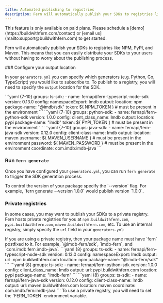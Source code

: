 ```yaml
---
title: Automated publishing to registries
description: Fern will automatically publish your SDKs to registries like NPM, PyPI, and Maven
---
```


<Warning title='Pro Feature'>
  This feature is only available on paid plans. Please schedule a [demo](https://buildwithfern.com/contact) 
  or [email us](mailto:support@buildwithfern.com) to get started. 
</Warning>

Fern will automatically publish your SDKs to registries like NPM, PyPI, and Maven. This means 
that you can easily distribute your SDKs to your users without having to worry 
about the publishing process.

<Steps>
  ### Configure your output location
  
  In your `generators.yml` you can specify which generators (e.g. Python, Go, TypeScript) you 
  would like to subscribe to. To publish to a registry, you will need to specify the `output` 
  location for the SDK. 

  <CodeBlocks>
    <CodeBlock title="TypeScript">
    ```yaml {7-10}
      groups: 
        ts-sdk: 
          - name: fernapi/fern-typescript-node-sdk
            version: 0.13.0
            config: 
              namespaceExport: Imdb
            output: 
              location: npm
              package-name: "@imdb/sdk"
              token: ${ NPM_TOKEN } # must be present in the environment
    ```
    </CodeBlock>
    <CodeBlock title="Python">
    ```yaml {7-10}
      groups: 
        python-sdk: 
          - name: fernapi/fern-python-sdk
            version: 1.0.0
            config: 
              client_class_name: Imdb
            output: 
              location: pypi
              package-name: "imdb"
              token: ${ PYPI_TOKEN } # must be present in the environment
    ```
    </CodeBlock>
    <CodeBlock title="Java">
    ```yaml {7-10}
      groups: 
        java-sdk: 
          - name: fernapi/fern-java-sdk
            version: 0.12.0
            config: 
              client-class-name: Imdb
            output: 
              location: maven
              username: ${ MAVEN_USERNAME } # must be present in the environment
              password: ${ MAVEN_PASSWORD } # must be present in the environment
              coordinate: com.imdb:imdb-java
    ```
    </CodeBlock>
  </CodeBlocks>

  ### Run `fern generate`

  Once you have configured your `generators.yml`, you can run `fern generate` to 
  trigger the SDK generation process. 

  <Note>
    To control the version of your package specify the `--version` flag. For example, 
    `fern generate --version 1.0.0` would publish version `1.0.0`. 
  </Note>
</Steps>

### Private registries

In some cases, you may want to publish your SDKs to a private registry. Fern hosts 
private registries for you at `npm.buildwithfern.com`, `pypi.buildwithfern.com`, 
`maven.buildwithfern.com`, etc. To use an internal registry, simply specify the
`url` field in your `generators.yml`:

<Warning>
  If you are using a private registry, then your package name must have `fern` postfixed to it. 
  For example, `@imdb-fern/sdk`, `imdb-fern`, and `com.imdb.fern:imdb-java`. 
</Warning>

<CodeBlocks>
  <CodeBlock title="TypeScript">
  ```yaml {8}
    groups: 
      ts-sdk: 
        - name: fernapi/fern-typescript-node-sdk
          version: 0.13.0
          config: 
            namespaceExport: Imdb
          output: 
            url: npm.buildwithfern.com
            location: npm
            package-name: "@imdb-fern/sdk"
  ```
  </CodeBlock>
  <CodeBlock title="Python">
  ```yaml {8}
    groups: 
      ts-sdk: 
        - name: fernapi/fern-python-sdk
          version: 1.0.0
          config: 
            client_class_name: Imdb
          output: 
            url: pypi.buildwithfern.com
            location: pypi
            package-name: "imdb-fern"
  ```
  </CodeBlock>
  <CodeBlock title="Java">
  ```yaml {8}
    groups: 
      ts-sdk: 
        - name: fernapi/fern-java-sdk
          version: 0.12.0
          config: 
            client-class-name: Imdb
          output: 
            url: maven.buildwithfern.com
            location: maven
            coordinate: com.imdb.fern:imdb-java
  ```
  </CodeBlock>
</CodeBlocks>

<Note>
  To use a private registry, you will need to set the `FERN_TOKEN` environment variable.
</Note>
